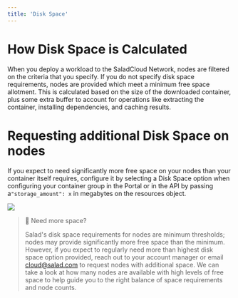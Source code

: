```yaml
---
title: 'Disk Space'
---
```


# How Disk Space is Calculated

When you deploy a workload to the SaladCloud Network, nodes are filtered on the criteria that you specify. If you do not
specify disk space requirements, nodes are provided which meet a minimum free space allotment. This is calculated based
on the size of the downloaded container, plus some extra buffer to account for operations like extracting the container,
installing dependencies, and caching results.

# Requesting additional Disk Space on nodes

If you expect to need significantly more free space on your nodes than your container itself requires, configure it by
selecting a Disk Space option when configuring your container group in the Portal or in the API by passing
a`"storage_amount": x` in megabytes on the resources object.

<img src="/products/sce/images/270e77f-image.png" />

> 📘 Need more space?
>
> Salad's disk space requirements for nodes are minimum thresholds; nodes may provide significantly more free space than
> the minimum. However, if you expect to regularly need more than highest disk space option provided, reach out to your
> account manager or email [cloud@salad.com](mailto:cloud@salad.com) to request nodes with additional space. We can take
> a look at how many nodes are available with high levels of free space to help guide you to the right balance of space
> requirements and node counts.
